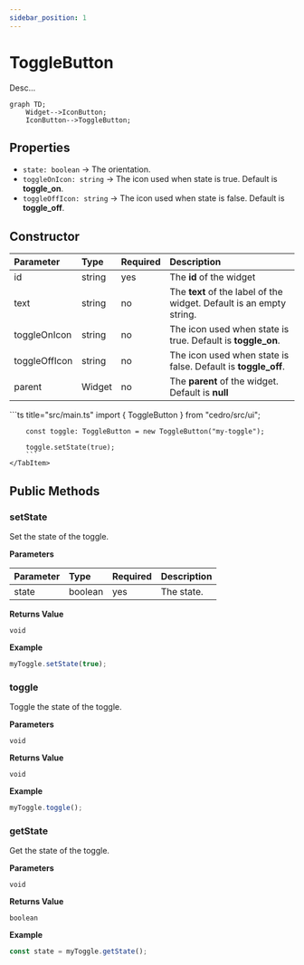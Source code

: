```yaml
---
sidebar_position: 1
---
```



# ToggleButton

Desc...

```mermaid
graph TD;
    Widget-->IconButton;
    IconButton-->ToggleButton;
```

## Properties

<InheritsFromWidget name="ToggleButton" fromName="IconButton" />

-   `state: boolean` → The orientation.
-   `toggleOnIcon: string` → The icon used when state is true. Default is **toggle_on**.
-   `toggleOffIcon: string` → The icon used when state is false. Default is **toggle_off**.

## Constructor

| Parameter     | Type   | Required | Description                                                          |
| :------------ | :----- | :------- | :------------------------------------------------------------------- |
| id            | string | yes      | The **id** of the widget                                             |
| text          | string | no       | The **text** of the label of the widget. Default is an empty string. |
| toggleOnIcon  | string | no       | The icon used when state is true. Default is **toggle_on**.          |
| toggleOffIcon | string | no       | The icon used when state is false. Default is **toggle_off**.        |
| parent        | Widget | no       | The **parent** of the widget. Default is **null**                    |

<Tabs>
    <TabItem value="a"  label="TS Example" default >
        ```ts title="src/main.ts"
        import { ToggleButton } from "cedro/src/ui";

        const toggle: ToggleButton = new ToggleButton("my-toggle");

        toggle.setState(true);
        ```
    </TabItem>

</Tabs>

## Public Methods

### setState

Set the state of the toggle.

**Parameters**

| Parameter | Type    | Required | Description |
| :-------- | :------ | :------- | :---------- |
| state     | boolean | yes      | The state.  |

**Returns Value**

    void

**Example**

```ts title="src/main.ts"
myToggle.setState(true);
```

### toggle

Toggle the state of the toggle.

**Parameters**

    void

**Returns Value**

    void

**Example**

```ts title="src/main.ts"
myToggle.toggle();
```

### getState

Get the state of the toggle.

**Parameters**

    void

**Returns Value**

    boolean

**Example**

```ts title="src/main.ts"
const state = myToggle.getState();
```
